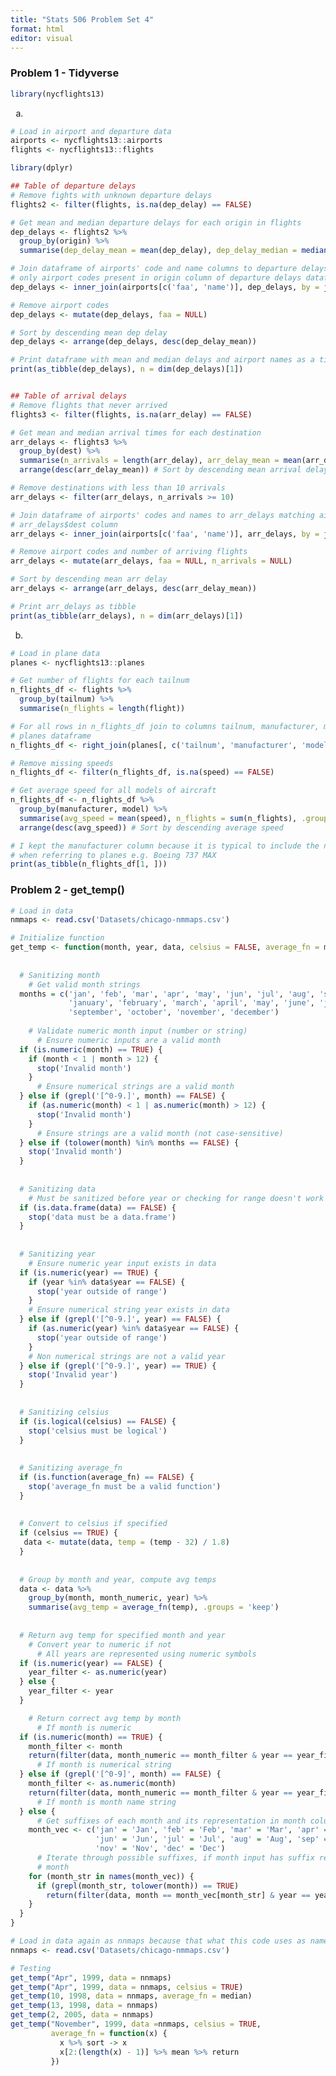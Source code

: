 ```yaml
---
title: "Stats 506 Problem Set 4"
format: html
editor: visual
---
```


### Problem 1 - Tidyverse

```r
library(nycflights13)
```

a.  

```r
# Load in airport and departure data
airports <- nycflights13::airports
flights <- nycflights13::flights

library(dplyr)

## Table of departure delays
# Remove fights with unknown departure delays
flights2 <- filter(flights, is.na(dep_delay) == FALSE)

# Get mean and median departure delays for each origin in flights
dep_delays <- flights2 %>%
  group_by(origin) %>%
  summarise(dep_delay_mean = mean(dep_delay), dep_delay_median = median(dep_delay)) 

# Join dataframe of airports' code and name columns to departure delays dataframe such that 
# only airport codes present in origin column of departure delays dataframe are kept
dep_delays <- inner_join(airports[c('faa', 'name')], dep_delays, by = join_by(faa == origin))

# Remove airport codes
dep_delays <- mutate(dep_delays, faa = NULL)

# Sort by descending mean dep delay
dep_delays <- arrange(dep_delays, desc(dep_delay_mean))

# Print dataframe with mean and median delays and airport names as a tibble
print(as_tibble(dep_delays), n = dim(dep_delays)[1])


## Table of arrival delays
# Remove flights that never arrived
flights3 <- filter(flights, is.na(arr_delay) == FALSE)

# Get mean and median arrival times for each destination
arr_delays <- flights3 %>% 
  group_by(dest) %>%
  summarise(n_arrivals = length(arr_delay), arr_delay_mean = mean(arr_delay), arr_delay_median = median(arr_delay)) %>%
  arrange(desc(arr_delay_mean)) # Sort by descending mean arrival delay

# Remove destinations with less than 10 arrivals
arr_delays <- filter(arr_delays, n_arrivals >= 10)

# Join dataframe of airports' codes and names to arr_delays matching airports$faa column to 
# arr_delays$dest column
arr_delays <- inner_join(airports[c('faa', 'name')], arr_delays, by = join_by(faa == dest))

# Remove airport codes and number of arriving flights
arr_delays <- mutate(arr_delays, faa = NULL, n_arrivals = NULL)

# Sort by descending mean arr delay
arr_delays <- arrange(arr_delays, desc(arr_delay_mean))

# Print arr_delays as tibble
print(as_tibble(arr_delays), n = dim(arr_delays)[1])
```

b.  

```r
# Load in plane data
planes <- nycflights13::planes

# Get number of flights for each tailnum
n_flights_df <- flights %>%
  group_by(tailnum) %>%
  summarise(n_flights = length(flight))

# For all rows in n_flights_df join to columns tailnum, manufacturer, model, and speed from 
# planes dataframe
n_flights_df <- right_join(planes[, c('tailnum', 'manufacturer', 'model', 'speed')], n_flights_df, by = 'tailnum')

# Remove missing speeds
n_flights_df <- filter(n_flights_df, is.na(speed) == FALSE)

# Get average speed for all models of aircraft
n_flights_df <- n_flights_df %>%
  group_by(manufacturer, model) %>%
  summarise(avg_speed = mean(speed), n_flights = sum(n_flights), .groups = 'keep') %>%
  arrange(desc(avg_speed)) # Sort by descending average speed

# I kept the manufacturer column because it is typical to include the name of the manufacturer 
# when referring to planes e.g. Boeing 737 MAX
print(as_tibble(n_flights_df[1, ]))
```

### Problem 2 - get_temp()

```r
# Load in data
nmmaps <- read.csv('Datasets/chicago-nmmaps.csv')

# Initialize function
get_temp <- function(month, year, data, celsius = FALSE, average_fn = mean) {
  
  
  # Sanitizing month
    # Get valid month strings
  months = c('jan', 'feb', 'mar', 'apr', 'may', 'jun', 'jul', 'aug', 'sep', 'oct', 'nov', 'dec', 
             'january', 'february', 'march', 'april', 'may', 'june', 'july', 'august', 
             'september', 'october', 'november', 'december') 
  
    # Validate numeric month input (number or string)
      # Ensure numeric inputs are a valid month
  if (is.numeric(month) == TRUE) {
    if (month < 1 | month > 12) {
      stop('Invalid month')
    }
      # Ensure numerical strings are a valid month
  } else if (grepl('[^0-9.]', month) == FALSE) {
    if (as.numeric(month) < 1 | as.numeric(month) > 12) {
      stop('Invalid month')
    }
      # Ensure strings are a valid month (not case-sensitive)
  } else if (tolower(month) %in% months == FALSE) {
    stop('Invalid month')
  }
  
  
  # Sanitizing data
    # Must be sanitized before year or checking for range doesn't work
  if (is.data.frame(data) == FALSE) {
    stop('data must be a data.frame')
  }
  
  
  # Sanitizing year
    # Ensure numeric year input exists in data
  if (is.numeric(year) == TRUE) {
    if (year %in% data$year == FALSE) {
      stop('year outside of range')
    }
    # Ensure numerical string year exists in data
  } else if (grepl('[^0-9.]', year) == FALSE) {
    if (as.numeric(year) %in% data$year == FALSE) {
      stop('year outside of range')
    }
    # Non numerical strings are not a valid year
  } else if (grepl('[^0-9.]', year) == TRUE) {
    stop('Invalid year')
  }
  
  
  # Sanitizing celsius
  if (is.logical(celsius) == FALSE) {
    stop('celsius must be logical')
  }
  
  
  # Sanitizing average_fn
  if (is.function(average_fn) == FALSE) {
    stop('average_fn must be a valid function')
  }
  
  
  # Convert to celsius if specified
  if (celsius == TRUE) {
   data <- mutate(data, temp = (temp - 32) / 1.8)
  }
  
  
  # Group by month and year, compute avg temps
  data <- data %>% 
    group_by(month, month_numeric, year) %>%
    summarise(avg_temp = average_fn(temp), .groups = 'keep')
  
  
  # Return avg temp for specified month and year
    # Convert year to numeric if not
      # All years are represented using numeric symbols
  if (is.numeric(year) == FALSE) {
    year_filter <- as.numeric(year)
  } else {
    year_filter <- year
  }

    # Return correct avg temp by month
      # If month is numeric
  if (is.numeric(month) == TRUE) {
    month_filter <- month
    return(filter(data, month_numeric == month_filter & year == year_filter)$avg_temp)
      # If month is numerical string
  } else if (grepl('[^0-9]', month) == FALSE) {
    month_filter <- as.numeric(month)
    return(filter(data, month_numeric == month_filter & year == year_filter)$avg_temp)
      # If month is month name string
  } else {
      # Get suffixes of each month and its representation in month column
    month_vec <- c('jan' = 'Jan', 'feb' = 'Feb', 'mar' = 'Mar', 'apr' = 'Apr', 'may' = 'May', 
                   'jun' = 'Jun', 'jul' = 'Jul', 'aug' = 'Aug', 'sep' = 'Sep', 'oct' = 'Oct', 
                   'nov' = 'Nov', 'dec' = 'Dec')
      # Iterate through possible suffixes, if month input has suffix return avg temp for that 
      # month
    for (month_str in names(month_vec)) {
      if (grepl(month_str, tolower(month)) == TRUE)
        return(filter(data, month == month_vec[month_str] & year == year_filter)$avg_temp)
    }
  }
}
```

```r
# Load in data again as nnmaps because that what this code uses as name of dataset
nnmaps <- read.csv('Datasets/chicago-nmmaps.csv')

# Testing
get_temp("Apr", 1999, data = nnmaps)
get_temp("Apr", 1999, data = nnmaps, celsius = TRUE)
get_temp(10, 1998, data = nnmaps, average_fn = median)
get_temp(13, 1998, data = nnmaps)
get_temp(2, 2005, data = nnmaps)
get_temp("November", 1999, data =nnmaps, celsius = TRUE,
         average_fn = function(x) {
           x %>% sort -> x
           x[2:(length(x) - 1)] %>% mean %>% return
         })
```

